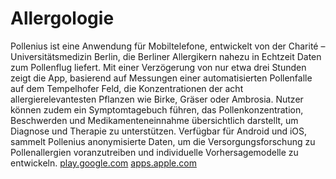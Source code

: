 # Allergologie

Pollenius ist eine Anwendung für Mobiltelefone, entwickelt von der Charité – Universitätsmedizin Berlin, die Berliner Allergikern nahezu in Echtzeit Daten zum Pollenflug liefert. Mit einer Verzögerung von nur etwa drei Stunden zeigt die App, basierend auf Messungen einer automatisierten Pollenfalle auf dem Tempelhofer Feld, die Konzentrationen der acht allergierelevantesten Pflanzen wie Birke, Gräser oder Ambrosia. Nutzer können zudem ein Symptomtagebuch führen, das Pollenkonzentration, Beschwerden und Medikamenteneinnahme übersichtlich darstellt, um Diagnose und Therapie zu unterstützen. Verfügbar für Android und iOS, sammelt Pollenius anonymisierte Daten, um die Versorgungsforschung zu Pollenallergien voranzutreiben und individuelle Vorhersagemodelle zu entwickeln. [play.google.com](https://play.google.com/store/apps/details?id=com.tpsproduction.pollenius) [apps.apple.com](https://apps.apple.com/eg/app/pollenius/id6502574737)

